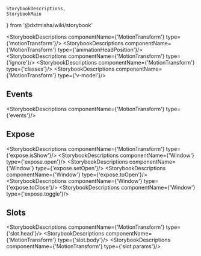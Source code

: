     StorybookDescriptions,
    StorybookMain
} from '@dxtmisha/wiki/storybook'


[//]: # (:documentation-import [!] System label / Системная метка)
[//]: # (:documentation-import [!] System label / Системная метка)

<Meta of={MotionTransform}/>
<StorybookMain
    name={MotionTransformWikiStorybook.getName()}
    description={MotionTransformWikiStorybook.getDescription()}
    story={MotionTransform.MotionTransform}
/>

[//]: # (:documentation-body [!] System label / Системная метка)

<StorybookDescriptions componentName={'MotionTransform'} type={'motionTransform'}/>
<StorybookDescriptions componentName={'MotionTransform'} type={'animationHeadPosition'}/>
<Canvas of={MotionTransform.MotionTransformAnimationHeadPosition}/>
<StorybookDescriptions componentName={'MotionTransform'} type={'ignore'}/>
<Canvas of={MotionTransform.MotionTransformIgnore}/>
<StorybookDescriptions componentName={'MotionTransform'} type={'classes'}/>
<StorybookDescriptions componentName={'MotionTransform'} type={'v-model'}/>
<Canvas of={MotionTransform.MotionTransformVModel}/>

[//]: # (:documentation-body [!] System label / Системная метка)

[//]: # (:documentation-events [!] System label / Системная метка)
## Events

<StorybookDescriptions componentName={'MotionTransform'} type={'events'}/>

[//]: # (:documentation-events [!] System label / Системная метка)

[//]: # (:documentation-expose [!] System label / Системная метка)
## Expose

<StorybookDescriptions componentName={'MotionTransform'} type={'expose.isShow'}/>
<StorybookDescriptions componentName={'Window'} type={'expose.open'}/>
<StorybookDescriptions componentName={'Window'} type={'expose.setOpen'}/>
<StorybookDescriptions componentName={'Window'} type={'expose.toOpen'}/>
<StorybookDescriptions componentName={'Window'} type={'expose.toClose'}/>
<StorybookDescriptions componentName={'Window'} type={'expose.toggle'}/>

[//]: # (:documentation-expose [!] System label / Системная метка)

[//]: # (:documentation-slots [!] System label / Системная метка)
## Slots

<StorybookDescriptions componentName={'MotionTransform'} type={'slot.head'}/>
<StorybookDescriptions componentName={'MotionTransform'} type={'slot.body'}/>
<StorybookDescriptions componentName={'MotionTransform'} type={'slot.params'}/>

[//]: # (:documentation-slots [!] System label / Системная метка)
